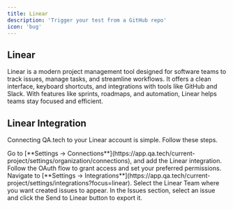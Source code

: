 ```yaml
---
title: Linear
description: 'Trigger your test from a GitHub repo'
icon: 'bug'
---
```


## Linear

Linear is a modern project management tool designed for software teams to track issues, manage tasks, and streamline workflows. It offers a clean interface, keyboard shortcuts, and integrations with tools like GitHub and Slack. With features like sprints, roadmaps, and automation, Linear helps teams stay focused and efficient.

## Linear Integration

Connecting QA.tech to your Linear account is simple. Follow these steps.

<Steps>
  <Step title="Connect to Linear">
    Go to [**Settings →
    Connections**](https://app.qa.tech/current-project/settings/organization/connections),
    and add the Linear integration. Follow the OAuth flow to grant access and
    set your preferred permissions.
  </Step>
  <Step title="Configure the Project">
    Navigate to [**Settings →
    Integrations**](https://app.qa.tech/current-project/settings/integrations?focus=linear).
    Select the Linear Team where you want created issues to appear.
  </Step>
  <Step title="Export an Issue">
    In the Issues section, select an issue and click the Send to Linear button
    to export it.
  </Step>
</Steps>
